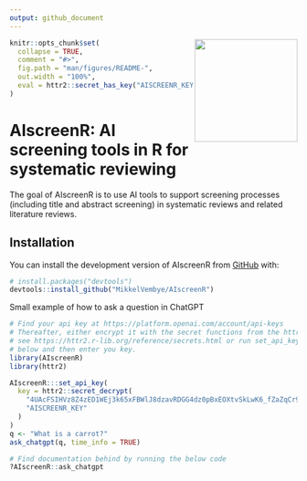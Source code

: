 ```yaml
---
output: github_document
---
```


<!-- README.md is generated from README.Rmd. Please edit that file -->

<img src="man/figures/AIscreenR_hex.png" align="right" width="180"/>

```r
knitr::opts_chunk$set(
  collapse = TRUE,
  comment = "#>",
  fig.path = "man/figures/README-",
  out.width = "100%",
  eval = httr2::secret_has_key("AISCREENR_KEY")
)
```

# AIscreenR: AI screening tools in R for systematic reviewing

<!-- badges: start -->
<!-- badges: end -->

The goal of AIscreenR is to use AI tools to support screening processes (including title and abstract screening) in systematic reviews and related literature reviews.

## Installation

You can install the development version of AIscreenR from [GitHub](https://github.com/) with:

``` r
# install.packages("devtools")
devtools::install_github("MikkelVembye/AIscreenR")

```

Small example of how to ask a question in ChatGPT
```r
# Find your api key at https://platform.openai.com/account/api-keys 
# Thereafter, either encrypt it with the secret functions from the httr2 package
# see https://httr2.r-lib.org/reference/secrets.html or run set_api_key() 
# below and then enter you key.
library(AIscreenR)
library(httr2)

AIscreenR:::set_api_key(
  key = httr2::secret_decrypt(
    "4UAcFSIHVz8Z4zED1WEj3k65xFBWlJ8dzavRDGG4dz0pBxEOXtvSkLwK6_fZaZqCr94oVtKBD6DQo82vwa2gljJMTw",
    "AISCREENR_KEY"
  )
)
q <- "What is a carrot?"
ask_chatgpt(q, time_info = TRUE)
```


```r
# Find documentation behind by running the below code
?AIscreenR::ask_chatgpt
```



